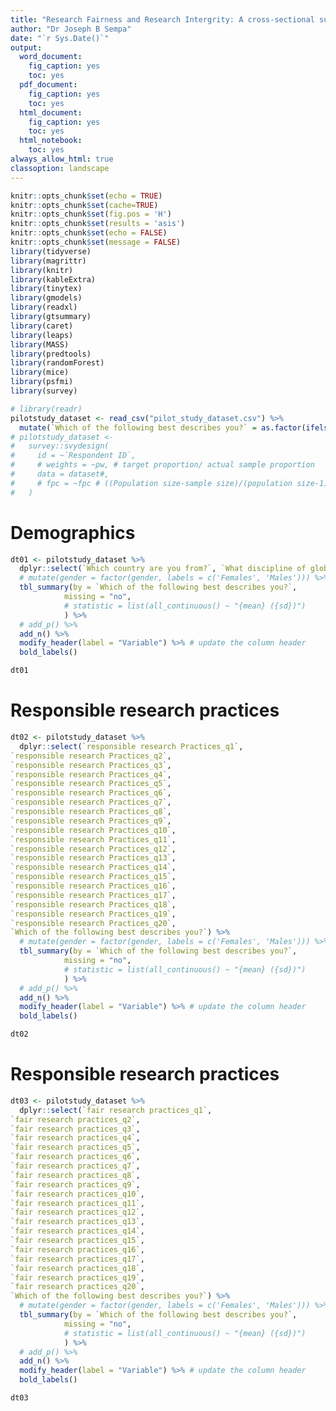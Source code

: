 ```yaml
---
title: "Research Fairness and Research Intergrity: A cross-sectional surevy"
author: "Dr Joseph B Sempa"
date: "`r Sys.Date()`"
output:
  word_document:
    fig_caption: yes
    toc: yes
  pdf_document:
    fig_caption: yes
    toc: yes
  html_document:
    fig_caption: yes
    toc: yes
  html_notebook:
    toc: yes
always_allow_html: true
classoption: landscape
---
```


```r
knitr::opts_chunk$set(echo = TRUE)
knitr::opts_chunk$set(cache=TRUE)
knitr::opts_chunk$set(fig.pos = 'H')
knitr::opts_chunk$set(results = 'asis')
knitr::opts_chunk$set(echo = FALSE)
knitr::opts_chunk$set(message = FALSE)
library(tidyverse)
library(magrittr)
library(knitr)
library(kableExtra)
library(tinytex)
library(gmodels)
library(readxl)
library(gtsummary)
library(caret)
library(leaps)
library(MASS)
library(predtools)
library(randomForest)
library(mice)
library(psfmi)
library(survey)
```


```r
# library(readr)
pilotstudy_dataset <- read_csv("pilot_study_dataset.csv") %>%
  mutate(`Which of the following best describes you?` = as.factor(ifelse(`Which of the following best describes you?`==1, 'Global North', ifelse(`Which of the following best describes you?` == 2, 'Global south', `Which of the following best describes you?`))))
# pilotstudy_dataset <-
#   survey::svydesign(
#     id = ~`Respondent ID`,
#     # weights = ~pw, # target proportion/ actual sample proportion
#     data = dataset#,
#     # fpc = ~fpc # ((Population size-sample size)/(population size-1))^(1/2)
#   )
```

# Demographics
```r
dt01 <- pilotstudy_dataset %>%
  dplyr::select(`Which country are you from?`, `What discipline of global health based describes you:`, `What is you gender?`, `How many years of involvement in research do you have?`, `Which of the following best describes you?`, `What is your highest academic rank?`) %>%
  # mutate(gender = factor(gender, labels = c('Females', 'Males'))) %>%
  tbl_summary(by = `Which of the following best describes you?`, 
            missing = "no",
            # statistic = list(all_continuous() ~ "{mean} ({sd})")
            ) %>% 
  # add_p() %>%
  add_n() %>% 
  modify_header(label = "Variable") %>% # update the column header
  bold_labels()

dt01
```

# Responsible research practices
```r
dt02 <- pilotstudy_dataset %>%
  dplyr::select(`responsible research Practices_q1`,                          
`responsible research Practices_q2`,                         
`responsible research Practices_q3`,                         
`responsible research Practices_q4`,                         
`responsible research Practices_q5`,                          
`responsible research Practices_q6`,                          
`responsible research Practices_q7`,                         
`responsible research Practices_q8`,                          
`responsible research Practices_q9`,                         
`responsible research Practices_q10`,                        
`responsible research Practices_q11`,                        
`responsible research Practices_q12`,                         
`responsible research Practices_q13`,                         
`responsible research Practices_q14`,                         
`responsible research Practices_q15`,                         
`responsible research Practices_q16`,                         
`responsible research Practices_q17`,                         
`responsible research Practices_q18`,                        
`responsible research Practices_q19`,                         
`responsible research Practices_q20`,
`Which of the following best describes you?`) %>%
  # mutate(gender = factor(gender, labels = c('Females', 'Males'))) %>%
  tbl_summary(by = `Which of the following best describes you?`, 
            missing = "no",
            # statistic = list(all_continuous() ~ "{mean} ({sd})")
            ) %>% 
  # add_p() %>%
  add_n() %>% 
  modify_header(label = "Variable") %>% # update the column header
  bold_labels()

dt02
```


# Responsible research practices
```r
dt03 <- pilotstudy_dataset %>%
  dplyr::select(`fair research practices_q1`,
`fair research practices_q2`,
`fair research practices_q3`,
`fair research practices_q4`,
`fair research practices_q5`,                                
`fair research practices_q6`,                                 
`fair research practices_q7`,                                 
`fair research practices_q8`,
`fair research practices_q9`,
`fair research practices_q10`,
`fair research practices_q11`,
`fair research practices_q12`,
`fair research practices_q13`,
`fair research practices_q14`,
`fair research practices_q15`,
`fair research practices_q16`,
`fair research practices_q17`,
`fair research practices_q18`,
`fair research practices_q19`,
`fair research practices_q20`,
`Which of the following best describes you?`) %>%
  # mutate(gender = factor(gender, labels = c('Females', 'Males'))) %>%
  tbl_summary(by = `Which of the following best describes you?`, 
            missing = "no",
            # statistic = list(all_continuous() ~ "{mean} ({sd})")
            ) %>% 
  # add_p() %>%
  add_n() %>% 
  modify_header(label = "Variable") %>% # update the column header
  bold_labels()

dt03
```